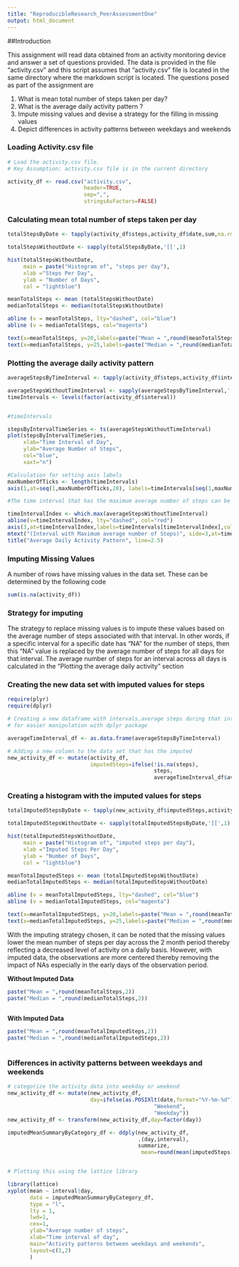 ```yaml
---
title: "ReproducibleResearch_PeerAssessmentOne"
output: html_document
---
```

##Introduction  

This assignment will read data obtained from an activity monitoring device and
answer a set of questions provided. The data is provided in the file "activity.csv"
and this script assumes that "activity.csv" file is located in the same
directory where the markdown script is located. The questions posed as part of
the assignment are

1. What is mean total number of steps taken per day?
2. What is the average daily activity pattern ?
3. Impute missing values and devise a strategy for the filling in missing values
4. Depict differences in activity patterns between weekdays and weekends

### Loading Activity.csv file
```r
# Load the activity.csv file. 
# Key Assumption: activity.csv file is in the current directory

activity_df <- read.csv("activity.csv", 
                        header=TRUE,
                        sep=",",
                        stringsAsFactors=FALSE)
```

### Calculating mean total number of steps taken per day  
```r
totalStepsByDate <- tapply(activity_df$steps,activity_df$date,sum,na.rm=TRUE)

totalStepsWithoutDate <- sapply(totalStepsByDate,'[[',1)

hist(totalStepsWithoutDate,
     main = paste("Histogram of", "steps per day"), 
     xlab ="Steps Per Day", 
     ylab = "Number of Days",
     col = "lightblue")

meanTotalSteps <- mean (totalStepsWithoutDate)
medianTotalSteps <- median(totalStepsWithoutDate)

abline (v = meanTotalSteps, lty="dashed", col="blue")
abline (v = medianTotalSteps, col="magenta")

text(x=meanTotalSteps, y=20,labels=paste("Mean = ",round(meanTotalSteps,2)), pos=2,col='blue')
text(x=medianTotalSteps, y=25,labels=paste("Median = ",round(medianTotalSteps,2)), pos=4,col='magenta')

```

### Plotting the average daily activity pattern  

```r
averageStepsByTimeInterval <- tapply(activity_df$steps,activity_df$interval,mean,na.rm=TRUE)

averageStepsWithoutTimeInterval <- sapply(averageStepsByTimeInterval,'[[',1)
timeIntervals <- levels(factor(activity_df$interval))


#timeIntervals

stepsByIntervalTimeSeries <- ts(averageStepsWithoutTimeInterval)
plot(stepsByIntervalTimeSeries, 
     xlab="Time Interval of Day", 
     ylab="Average Number of Steps", 
     col="blue", 
     xaxt="n")

#Calculation for setting axis labels
maxNumberOfTicks <- length(timeIntervals)
axis(1,at=seq(1,maxNumberOfTicks,20), labels=timeIntervals[seq(1,maxNumberOfTicks,20)],col="black", las=2)

#The time interval that has the maximum average number of steps can be calculated using the following steps

timeIntervalIndex <- which.max(averageStepsWithoutTimeInterval)
abline(v=timeIntervalIndex, lty="dashed", col="red")
axis(3,at=timeIntervalIndex,labels=timeIntervals[timeIntervalIndex],col="red", col.lab="red",las=1)
mtext("(Interval with Maximum average number of Steps)", side=3,at=timeIntervalIndex)
title("Average Daily Activity Pattern", line=2.5)

```

### Imputing Missing Values  

A number of rows have missing values in the data set. These can be determined by the following code

```r
sum(is.na(activity_df))
```

### Strategy for imputing  

The strategy to replace missing values is to impute these values based on the
average number of steps associated with that interval. In other words, if a
specific interval for a specific date has "NA" for the number of steps, then
this "NA" value is replaced by the average number of steps for all days 
for that interval. The average number of steps for an interval across all
days is calculated in the "Plotting the average daily activity" section


### Creating the new data set with imputed values for steps
```r
require(plyr)
require(dplyr)

# Creating a new dataframe with intervals,average steps during that interval 
# for easier manipulation with dplyr package 

averageTimeInterval_df <- as.data.frame(averageStepsByTimeInterval)

# Adding a new column to the data set that has the imputed
new_activity_df <- mutate(activity_df, 
                          imputedSteps=ifelse(!is.na(steps),
                                              steps,
                                              averageTimeInterval_df$averageStepsByTimeInterval))
```

### Creating a histogram with the imputed values for steps  
```r
totalImputedStepsByDate <- tapply(new_activity_df$imputedSteps,activity_df$date,sum,na.rm=TRUE)

totalImputedStepsWithoutDate <- sapply(totalImputedStepsByDate,'[[',1)

hist(totalImputedStepsWithoutDate,
     main = paste("Histogram of", "imputed steps per day"), 
     xlab ="Imputed Steps Per Day", 
     ylab = "Number of Days",
     col = "lightblue")

meanTotalImputedSteps <- mean (totalImputedStepsWithoutDate)
medianTotalImputedSteps <- median(totalImputedStepsWithoutDate)

abline (v = meanTotalImputedSteps, lty="dashed", col="blue")
abline (v = medianTotalImputedSteps, col="magenta")

text(x=meanTotalImputedSteps, y=20,labels=paste("Mean = ",round(meanTotalImputedSteps,2)), pos=2,col='blue')
text(x=medianTotalImputedSteps, y=25,labels=paste("Median = ",round(medianTotalImputedSteps,2)), pos=4,col='magenta')
```

With the imputing strategy chosen, it can be noted that the missing values lower the mean
number of steps per day across the 2 month period thereby reflecting a decreased level of
activity on a daily basis. However, with imputed data, the observations are more centered 
thereby removing the impact of NAs especially in the early days of the observation period.

**Without Imputed Data**  
```r
paste("Mean = ",round(meanTotalSteps,2))
paste("Median = ",round(medianTotalSteps,2))
  
```

**With Imputed Data**  
```r
paste("Mean = ",round(meanTotalImputedSteps,2))
paste("Median = ",round(medianTotalImputedSteps,2))
  
```

### Differences in activity patterns between weekdays and weekends  
```r
# categorize the activity data into weekday or weekend
new_activity_df <- mutate(new_activity_df, 
                          day=ifelse(as.POSIXlt(date,format="%Y-%m-%d")$wday %in% c(0,6),
                                              "Weekend",
                                              "Weekday"))
new_activity_df <- transform(new_activity_df,day=factor(day))

imputedMeanSummaryByCategory_df <- ddply(new_activity_df, 
                                         .(day,interval), 
                                         summarize, 
                                          mean=round(mean(imputedSteps),2))


# Plotting this using the lattice library

library(lattice)
xyplot(mean ~ interval|day,
       data = imputedMeanSummaryByCategory_df,
       type = "l",
       lty = 1,
       lwd=1,
       cex=1,
       ylab="Average number of steps",
       xlab="Time interval of day",
       main="Activity patterns between weekdays and weekends",
       layout=c(1,2)
       )
```
